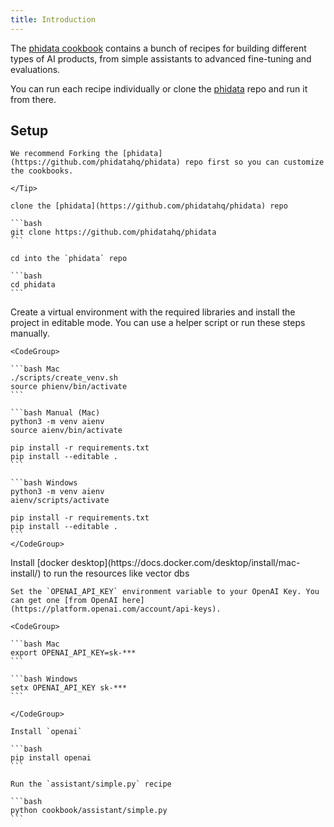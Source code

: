 ```yaml
---
title: Introduction
---
```


The [phidata cookbook](https://github.com/phidatahq/phidata/tree/main/cookbook) contains a bunch of recipes for building different types of AI products, from simple assistants to advanced fine-tuning and evaluations.

You can run each recipe individually or clone the [phidata](https://github.com/phidatahq/phidata) repo and run it from there.

## Setup

<Steps>
  <Step title="Fork & clone the phidata repo">
    <Tip>

    We recommend Forking the [phidata](https://github.com/phidatahq/phidata) repo first so you can customize the cookbooks.

    </Tip>

    clone the [phidata](https://github.com/phidatahq/phidata) repo

    ```bash
    git clone https://github.com/phidatahq/phidata
    ```

    cd into the `phidata` repo

    ```bash
    cd phidata
    ```

  </Step>
  <Step title="Create a virtual environment">
    Create a virtual environment with the required libraries and install the project in editable mode. You can use a helper script or run these steps manually.

    <CodeGroup>

    ```bash Mac
    ./scripts/create_venv.sh
    source phienv/bin/activate
    ```

    ```bash Manual (Mac)
    python3 -m venv aienv
    source aienv/bin/activate

    pip install -r requirements.txt
    pip install --editable .
    ```

    ```bash Windows
    python3 -m venv aienv
    aienv/scripts/activate

    pip install -r requirements.txt
    pip install --editable .
    ```
    </CodeGroup>

  </Step>
  <Step title="Install docker">
    Install [docker desktop](https://docs.docker.com/desktop/install/mac-install/) to run the resources like vector dbs
  </Step>
  <Step title="Set your OpenAI key">

    Set the `OPENAI_API_KEY` environment variable to your OpenAI Key. You can get one [from OpenAI here](https://platform.openai.com/account/api-keys).

    <CodeGroup>

    ```bash Mac
    export OPENAI_API_KEY=sk-***
    ```

    ```bash Windows
    setx OPENAI_API_KEY sk-***
    ```

    </CodeGroup>

  </Step>
  <Step title="Run a recipe">

    Install `openai`

    ```bash
    pip install openai
    ```

    Run the `assistant/simple.py` recipe

    ```bash
    python cookbook/assistant/simple.py
    ```

  </Step>
</Steps>
